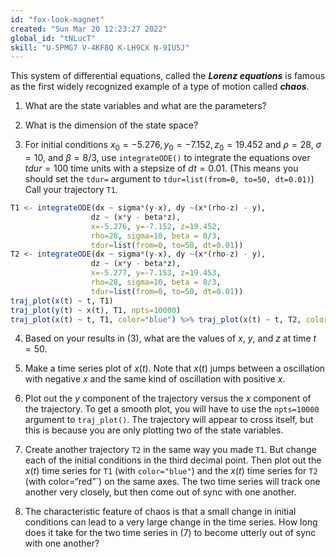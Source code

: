 ```yaml
---
id: "fox-look-magnet"
created: "Sun Mar 20 12:23:27 2022"
global_id: "tNLucT"
skill: "U-5PMG7 V-4KF8Q K-LH9CX N-9IU5J"
---
```



This system of differential equations, called the ***Lorenz equations*** is famous as the first widely recognized example of a type of motion called ***chaos***.

\begin{eqnalign}
\partial_t x & = \sigma (y - x), \\
\partial_t y & = x (\rho - z) - y, \\
\partial_t z & = x y - \beta z
\end{eqnalign}

1. What are the state variables and what are the parameters?

2. What is the dimension of the state space?

3. For initial conditions $x_0 = -5.276, y_0 = -7.152, z_0=19.452$ and $\rho=28$, $\sigma=10$, and $\beta=8/3$, use `integrateODE()` to integrate the equations over $tdur=100$ time units with a stepsize of $dt=0.01$. (This means you should set the `tdur=` argument to `tdur=list(from=0, to=50, dt=0.01)`) Call your trajectory `T1`.

```r
T1 <- integrateODE(dx ~ sigma*(y-x), dy ~(x*(rho-z) - y), 
                  dz ~ (x*y - beta*z),
                  x=-5.276, y=-7.152, z=19.452, 
                  rho=28, sigma=10, beta = 8/3, 
                  tdur=list(from=0, to=50, dt=0.01))
T2 <- integrateODE(dx ~ sigma*(y-x), dy ~(x*(rho-z) - y), 
                  dz ~ (x*y - beta*z),
                  x=-5.277, y=-7.153, z=19.453, 
                  rho=28, sigma=10, beta = 8/3, 
                  tdur=list(from=0, to=50, dt=0.01))
traj_plot(x(t) ~ t, T1)
traj_plot(y(t) ~ x(t), T1, npts=10000)
traj_plot(x(t) ~ t, T1, color="blue") %>% traj_plot(x(t) ~ t, T2, color="red")
```

4. Based on your results in (3), what are the values of $x$, $y$, and $z$ at time $t=50$.

5. Make a time series plot of $x(t)$. Note that $x(t)$ jumps between a  oscillation with negative $x$ and the same kind of oscillation with positive $x$.

6. Plot out the $y$ component of the trajectory versus the $x$ component of the trajectory. To get a smooth plot, you will have to use the `npts=10000` argument to `traj_plot()`. The trajectory will appear to cross itself, but this is because you are only plotting two of the state variables.

7. Create another trajectory `T2` in the same way you made `T1`. But change each of the initial conditions in the third decimal point. Then plot out the $x(t)$ time series for `T1` (with `color="blue"`) and the $x(t)$ time series for `T2` (with color="red"`) on the same axes. The two time series will track one another very closely, but then come out of sync with one another. 

8. The characteristic feature of chaos is that a small change in initial conditions can lead to a very large change in the time series. How long does it take for the two time series in (7) to become utterly out of sync with one another?



